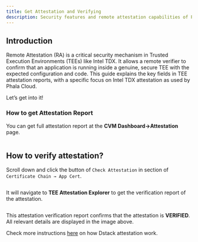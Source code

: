 ```yaml
---
title: Get Attestation and Verifying
description: Security features and remote attestation capabilities of Phala Cloud
---
```



## Introduction

Remote Attestation (RA) is a critical security mechanism in Trusted Execution Environments (TEEs) like Intel TDX. It allows a remote verifier to confirm that an application is running inside a genuine, secure TEE with the expected configuration and code. This guide explains the key fields in TEE attestation reports, with a specific focus on Intel TDX attestation as used by Phala Cloud.

Let’s get into it!

### How to get Attestation Report

You can get full attestation report at the **CVM Dashboard→Attestation** page.

<Frame caption="Attestation Report">
    <img src="/images/getting-started/attestation-01.png" alt="" />
</Frame>


## How to verify attestation?

Scroll down and click the button of `Check Attestation` in section of `Certificate Chain → App Cert`.

<Frame caption="Check Attestation">
    <img src="/images/getting-started/attestation-02.png" alt="" />
</Frame>

It will navigate to **TEE Attestation Explorer** to get the verification report of the attestation.

<Frame caption="Attestation Verification Report">
    <img src="/images/getting-started/attestation-03.png" alt="" />
</Frame>

This attestation verification report confirms that the attestation is **VERIFIED**. All relevant details are displayed in the image above.

Check more instructions [here](https://github.com/Dstack-TEE/dstack/blob/master/attestation.md) on how Dstack attestation work.

